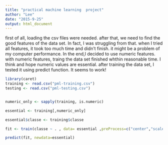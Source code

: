 ```yaml
---
title: "practical machine learning  project"
author: "Lee"
date: "2015-9-25"
output: html_document
---
```


 first of all, loading the csv files were needed.
 after that, we need to find the good features of the data set.
 In fact, I was struggling from that. when I tried all features, it took too much time and didn't finish. it might be a problem of my computer performance. 
 In the end,I decided to use numeric features. with numeric features, traing the data set finished whthin reasonable time.  I think and hope numeric values are essential.
 after training the data set, I tested it using predict function. It seems to work!
 


```r
library(caret)
training <- read.csv("pml-training.csv")
testing <- read.csv("pml-testing.csv")


numeric_only <- sapply(training, is.numeric)

essential <- training[,numeric_only]

essential$classe <- training$classe

fit <- train(classe ~ . , data= essential ,preProcess=c("center","scale"),method="rf", prox=TRUE)

predict(fit, newdata=essential)

```


